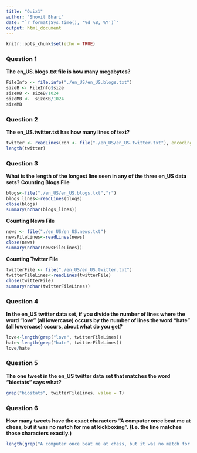 ```yaml
---
title: "Quiz1"
author: "Shovit Bhari"
date: "`r format(Sys.time(), '%d %B, %Y')`"
output: html_document
---
```


```r
knitr::opts_chunk$set(echo = TRUE)
```

### Question 1
**The en_US.blogs.txt file is how many megabytes?**
```r
FileInfo <- file.info("./en_US/en_US.blogs.txt")
sizeB <- FileInfo$size
sizeKB <- sizeB/1024
sizeMB <-  sizeKB/1024
sizeMB

```

### Question 2
**The en_US.twitter.txt has how many lines of text?**
```r
twitter <- readLines(con <- file("./en_US/en_US.twitter.txt"), encoding = "UTF-8", skipNul = TRUE)
length(twitter)
```

### Question 3
**What is the length of the longest line seen in any of the three en_US data sets?**
**Counting Blogs File**
```r
blogs<-file("./en_US/en_US.blogs.txt","r")
blogs_lines<-readLines(blogs)
close(blogs)
summary(nchar(blogs_lines))

```

**Counting News File**
```r
news <- file("./en_US/en_US.news.txt")
newsFileLines<-readLines(news)
close(news)
summary(nchar(newsFileLines))
```

**Counting Twitter File**
```r
twitterFile <- file("./en_US/en_US.twitter.txt")
twitterFileLines<-readLines(twitterFile)
close(twitterFile)
summary(nchar(twitterFileLines))
```

### Question 4

**In the en_US twitter data set, if you divide the number of lines where the word “love” (all lowercase) occurs by the number of lines the word “hate” (all lowercase) occurs, about what do you get?**
```r
love<-length(grep("love", twitterFileLines))
hate<-length(grep("hate", twitterFileLines))
love/hate

```

### Question 5
**The one tweet in the en_US twitter data set that matches the word “biostats” says what?**
```r
grep("biostats", twitterFileLines, value = T)

```


### Question 6

**How many tweets have the exact characters “A computer once beat me at chess, but it was no match for me at kickboxing”. (I.e. the line matches those characters exactly.)**
```r
length(grep("A computer once beat me at chess, but it was no match for me at kickboxing", twitterFileLines))
```
